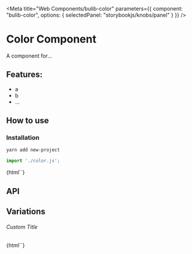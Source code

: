 

<Meta 
  title="Web Components/bulib-color"
  parameters={{
    component: "bulib-color",
    options: { selectedPanel: "storybookjs/knobs/panel" }
  }}
/>

# Color Component

A component for...

## Features:

- a
- b
- ...

## How to use

### Installation

```bash
yarn add new-project
```

```js
import './color.js';
```

<Preview withToolbar>
  <Story name="Value">
    {html`<bulib-color val="red"></bulib-color>`}
  </Story>
</Preview>

## API

<Props of="bulib-color" />

## Variations

###### Custom Title

<Story name="CSS Variable">
  {html`<bulib-color var="--color-accent-background"></bulib-color>`}
</Story>
